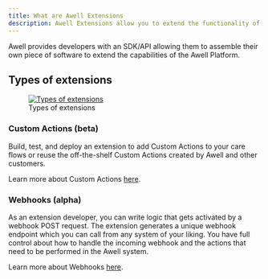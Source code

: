 ```yaml
---
title: What are Awell Extensions
description: Awell Extensions allow you to extend the functionality of the Awell Platform
---
```


Awell provides developers with an SDK/API allowing them to assemble their own piece of software to extend the capabilities of the Awell Platform.

## Types of extensions

<figure className="w-full flex flex-col justify-center text-center relative">
  <div className="bg-white w-full sm:w-6/12 dark:sm:w-7/12 mx-auto rounded-md dark:p-12 mx-auto">
    <a
      href="https://res.cloudinary.com/da7x4rzl4/image/upload/v1678792781/Developer%20portal/Extensions_overview.png"
      target="_blank"
      title="Types of extensions"
    >
      <img
        src="https://res.cloudinary.com/da7x4rzl4/image/upload/v1678792781/Developer%20portal/Extensions_overview.png"
        alt="Types of extensions"
      />
    </a>
  </div>
  <figcaption className="dark:text-slate-400 pt-4">
    Types of extensions
  </figcaption>
</figure>

### Custom Actions (beta)

Build, test, and deploy an extension to add Custom Actions to your care flows or reuse the off-the-shelf Custom Actions created by Awell and other customers.

Learn more about Custom Actions [here](/awell-extensions/docs/custom-actions/what-are-custom-actions).

### Webhooks (alpha)

As an extension developer, you can write logic that gets activated by a webhook POST request. The extension generates a unique webhook endpoint which you can call from any system of your liking. You have full control about how to handle the incoming webhook and the actions that need to be performed in the Awell system.

Learn more about Webhooks [here](/awell-extensions/docs/webhooks/what-are-webhooks).

